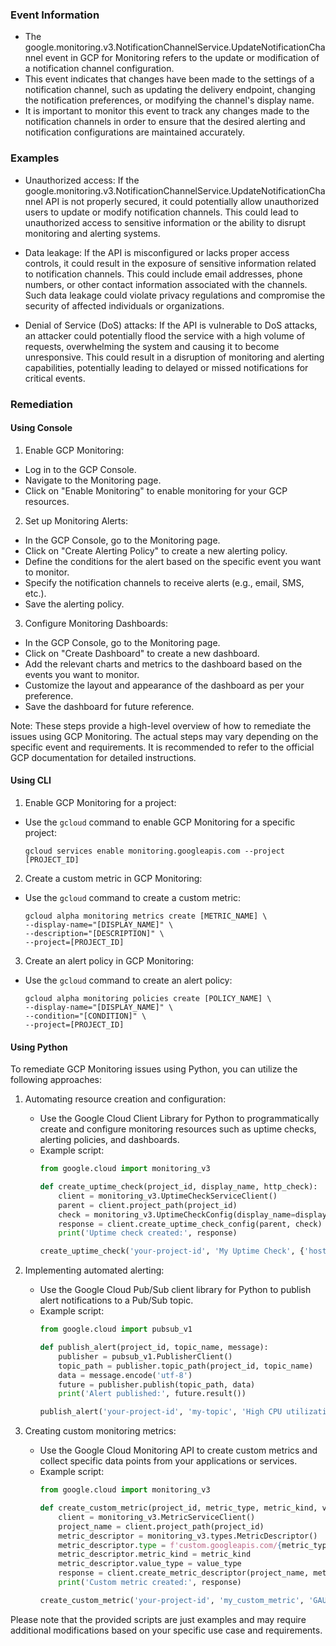 
### Event Information

- The google.monitoring.v3.NotificationChannelService.UpdateNotificationChannel event in GCP for Monitoring refers to the update or modification of a notification channel configuration.
- This event indicates that changes have been made to the settings of a notification channel, such as updating the delivery endpoint, changing the notification preferences, or modifying the channel's display name.
- It is important to monitor this event to track any changes made to the notification channels in order to ensure that the desired alerting and notification configurations are maintained accurately.


### Examples

- Unauthorized access: If the google.monitoring.v3.NotificationChannelService.UpdateNotificationChannel API is not properly secured, it could potentially allow unauthorized users to update or modify notification channels. This could lead to unauthorized access to sensitive information or the ability to disrupt monitoring and alerting systems.

- Data leakage: If the API is misconfigured or lacks proper access controls, it could result in the exposure of sensitive information related to notification channels. This could include email addresses, phone numbers, or other contact information associated with the channels. Such data leakage could violate privacy regulations and compromise the security of affected individuals or organizations.

- Denial of Service (DoS) attacks: If the API is vulnerable to DoS attacks, an attacker could potentially flood the service with a high volume of requests, overwhelming the system and causing it to become unresponsive. This could result in a disruption of monitoring and alerting capabilities, potentially leading to delayed or missed notifications for critical events.

### Remediation

#### Using Console

1. Enable GCP Monitoring: 
- Log in to the GCP Console.
- Navigate to the Monitoring page.
- Click on "Enable Monitoring" to enable monitoring for your GCP resources.

2. Set up Monitoring Alerts:
- In the GCP Console, go to the Monitoring page.
- Click on "Create Alerting Policy" to create a new alerting policy.
- Define the conditions for the alert based on the specific event you want to monitor.
- Specify the notification channels to receive alerts (e.g., email, SMS, etc.).
- Save the alerting policy.

3. Configure Monitoring Dashboards:
- In the GCP Console, go to the Monitoring page.
- Click on "Create Dashboard" to create a new dashboard.
- Add the relevant charts and metrics to the dashboard based on the events you want to monitor.
- Customize the layout and appearance of the dashboard as per your preference.
- Save the dashboard for future reference.

Note: These steps provide a high-level overview of how to remediate the issues using GCP Monitoring. The actual steps may vary depending on the specific event and requirements. It is recommended to refer to the official GCP documentation for detailed instructions.

#### Using CLI

1. Enable GCP Monitoring for a project:
- Use the `gcloud` command to enable GCP Monitoring for a specific project:
  ```
  gcloud services enable monitoring.googleapis.com --project [PROJECT_ID]
  ```

2. Create a custom metric in GCP Monitoring:
- Use the `gcloud` command to create a custom metric:
  ```
  gcloud alpha monitoring metrics create [METRIC_NAME] \
  --display-name="[DISPLAY_NAME]" \
  --description="[DESCRIPTION]" \
  --project=[PROJECT_ID]
  ```

3. Create an alert policy in GCP Monitoring:
- Use the `gcloud` command to create an alert policy:
  ```
  gcloud alpha monitoring policies create [POLICY_NAME] \
  --display-name="[DISPLAY_NAME]" \
  --condition="[CONDITION]" \
  --project=[PROJECT_ID]
  ```

#### Using Python

To remediate GCP Monitoring issues using Python, you can utilize the following approaches:

1. Automating resource creation and configuration:
   - Use the Google Cloud Client Library for Python to programmatically create and configure monitoring resources such as uptime checks, alerting policies, and dashboards.
   - Example script:
     ```python
     from google.cloud import monitoring_v3

     def create_uptime_check(project_id, display_name, http_check):
         client = monitoring_v3.UptimeCheckServiceClient()
         parent = client.project_path(project_id)
         check = monitoring_v3.UptimeCheckConfig(display_name=display_name, http_check=http_check)
         response = client.create_uptime_check_config(parent, check)
         print('Uptime check created:', response)

     create_uptime_check('your-project-id', 'My Uptime Check', {'host': 'example.com', 'path': '/'})
     ```

2. Implementing automated alerting:
   - Use the Google Cloud Pub/Sub client library for Python to publish alert notifications to a Pub/Sub topic.
   - Example script:
     ```python
     from google.cloud import pubsub_v1

     def publish_alert(project_id, topic_name, message):
         publisher = pubsub_v1.PublisherClient()
         topic_path = publisher.topic_path(project_id, topic_name)
         data = message.encode('utf-8')
         future = publisher.publish(topic_path, data)
         print('Alert published:', future.result())

     publish_alert('your-project-id', 'my-topic', 'High CPU utilization detected!')
     ```

3. Creating custom monitoring metrics:
   - Use the Google Cloud Monitoring API to create custom metrics and collect specific data points from your applications or services.
   - Example script:
     ```python
     from google.cloud import monitoring_v3

     def create_custom_metric(project_id, metric_type, metric_kind, value_type):
         client = monitoring_v3.MetricServiceClient()
         project_name = client.project_path(project_id)
         metric_descriptor = monitoring_v3.types.MetricDescriptor()
         metric_descriptor.type = f'custom.googleapis.com/{metric_type}'
         metric_descriptor.metric_kind = metric_kind
         metric_descriptor.value_type = value_type
         response = client.create_metric_descriptor(project_name, metric_descriptor)
         print('Custom metric created:', response)

     create_custom_metric('your-project-id', 'my_custom_metric', 'GAUGE', 'DOUBLE')
     ```

Please note that the provided scripts are just examples and may require additional modifications based on your specific use case and requirements.

